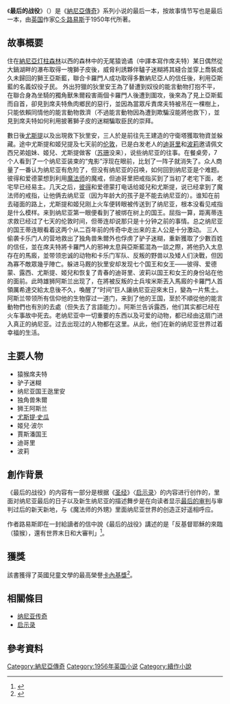 {{noteTA
|1=zh-hans:阿斯兰;zh-hant:亞斯藍;
|2=zh-hans:塔什;zh-hant:太息;
|3=zh-hans:蒂连;zh-hant:逖里安;
|4=zh-hans:尤斯塔斯;zh-hant:尤斯提;
|5=zh-hans:斯克罗布;zh-hant:史瓜;
|6=zh-hans:蒂斯罗克;zh-hant:太洛帝;
|7=zh-hans:卡乐门;zh-hant:卡羅門;
}}
{{infobox Book
| name          = 最後的戰役
| title_orig    = ''The Last Battle''
| image         = 最後的戰役.jpg
| image_caption = 
| author        = [[C·S·路易斯|C·S·路易斯]]
| illustrator   = [[波琳·拜恩斯|波琳·拜恩斯]]
| country       = [[英國|英國]]
| language      = [[英文|英文]]
| series        = [[納尼亞傳奇|納尼亞傳奇]]
| genre         = [[奇幻小說|奇幻小說]]、[[兒童文學|兒童文學]]
| release_date  = 1956年9月4日
| preceded_by   = 《[[銀椅|銀椅]]》
| followed_by   = 
}}
《'''最后的战役'''》（{{lang-en|'''The Last Battle'''}}）是《[[納尼亞傳奇|納尼亞傳奇]]》系列小说的最后一本，按故事情节写也是最后一本，由[[英国|英国]]作家[[C·S·路易斯|C·S·路易斯]]于1950年代所著。

== 故事概要 ==
住在[[納尼亞_(世界)|納尼亞]][[燈野|灯柱森林]]以西的森林中的无尾猿诡谲（中譯本寫作席夫特）某日偶然從大鍋湖畔的瀑布取得一塊獅子皮後，威脅利誘夥伴驢子迷糊將其縫合並穿上喬裝成久未歸回的獅王亞斯藍，聯合卡羅門人成功取得多數納尼亞人的信任後，利用亞斯藍的名義奴役子民。
外出狩獵的狄里安王為了替遭到奴役的能言動物打抱不平，在聯合身為坐騎的獨角獸朱爾殺害兩個卡羅門人後遭到圍攻，後來為了見上亞斯藍而自首，卻見到席夫特魚肉鄉民的惡行，並因為當眾斥責席夫特被吊在一棵樹上，只能依賴同情他的能言動物救濟（不過能言動物因為遭到欺騙沒能將他救下），並見到席夫特如何利用披著獅子皮的迷糊騙取臣民的崇拜。

數日後[[尤斯提·史瓜|尤斯提]]以及{{le|姬兒·波尔|Jill Pole}}出現救下狄里安，三人於是前往先王建造的守衛塔獲取物資並躲藏。途中尤斯提和姬兒提及七天前的[[伦敦|伦敦]]，已是白发老人的[[狄哥里·寇克|迪哥里]]和[[波莉·普朗摩|波莉]]邀请佩文西兄弟姐妹、姬兒、尤斯提做客（[[蘇珊·佩文西|苏珊]]没来），说些纳尼亚的往事。在餐桌旁，7个人看到了一个纳尼亚装束的“鬼影”浮现在眼前，比划了一阵子就消失了。众人商量了一番认为纳尼亚有危险了，但没有纳尼亚的召唤，如何回到纳尼亚是个难题。彼得和爱德蒙想到利用[[安德魯舅舅|魔法师]]的魔戒，但迪哥里把戒指买到了当初了老宅下面，老宅早已经易主。几天之后，[[彼得·佩文西|彼得]]和爱德蒙打电话给姬兒和尤斯提，说已经拿到了魔法师的戒指，让他俩去纳尼亚（因为年龄大的孩子是不能去纳尼亚的）。谁知在前去碰面的路上，尤斯提和姬兒刚上火车便转眼被传送到了纳尼亚，根本没看见戒指是什么模样。来到纳尼亚第一眼便看到了被绑在树上的国王。屈指一算，距离蒂连求救已经过了七天的伦敦时间，但蒂连却说那只是十分钟之前的事情。总之纳尼亚的国王蒂连眼看着这两个从二百年前的传奇中走出来的主人公是十分激动。
三人偷袭卡乐门人的营地救出了独角兽朱爾外也俘虏了驴子迷糊，重新獲取了少數百姓的信任，並在席夫特將卡羅門人的邪神太息與亞斯藍混為一談之際，將他扔入太息存在的馬廄，並带领忠诚的动物和卡乐门军队、反叛的野兽以及矮人们決戰，但因為寡不敵眾幾乎陣亡。躲进马厩的狄里安却发现七个国王和女王——彼得、爱德蒙、露西、尤斯提、姬兒和恢复了青春的迪哥里、波莉以国王和女王的身份站在他的面前。此時雄狮阿斯兰出现了，在將被反叛的士兵埃米斯丟入馬廄的卡羅門人首領厲希達交給太息後不久，喚醒了“时间”巨人讓纳尼亚迎來末日，變為一片焦土。阿斯兰带领所有信仰他的生物穿过一道门，来到了他的王国，至於不順從他的能言動物們也有別的去處（但失去了言語能力）。阿斯兰告诉露西，他们其实都已经在火车事故中死去。老纳尼亚中一切重要的东西以及可爱的动物，都已经由这扇门进入真正的纳尼亚。过去出现过的人物都在这里。从此，他们在新的纳尼亚世界过着幸福的生活。

== 主要人物 ==
*猿猴席夫特
*驴子迷糊
*纳尼亚国王逖里安
*独角兽朱爾
*狮王阿斯兰
*[[尤斯提·史瓜|尤斯提·史瓜]]
*姬兒·波尔
*賈斯潘国王
*迪哥里
*波莉

== 創作背景 ==
《最后的战役》的内容有一部分是根据《[[圣经|圣经]]》〈[[启示录|启示录]]〉的内容进行创作的，里面对纳尼亚最后的日子以及新生纳尼亚的描述舞步是在向读者显示[[最后的审判|最后的审判]]与审判过后的新天新地，与《魔法师的外甥》里面纳尼亚世界的创造正好遥相呼应。

作者路易斯即在一封給讀者的信中說《最后的战役》講述的是「反基督耶穌的來臨（猿猴），還有世界末日和大審判」<ref>{{Cite book|title=走進魔衣櫥：路易斯與納尼亞的閱讀地圖|last=幸佳慧|publisher=時報文化|year=2006年1月|isbn=957-13-4429-X|location=臺北}}</ref>。

==獲獎==
該書獲得了英國兒童文學的最高榮譽[[卡內基獎|卡內基獎]]<ref>{{cite book |author1=彭懿 |title=世界幻想兒童文學導論 |date=1998年12月 |publisher=天衛文化 |location=臺北 |isbn=957-9646-92-9}}</ref>{{rp|122}}。

== 相關條目 ==
*[[纳尼亚传奇|纳尼亚传奇]]
*[[启示录|启示录]]

== 參考資料 ==
{{reflist}}

{{魔幻王國}}
{{Authority control}}

{{DEFAULTSORT:Last Battle, The}}
[[Category:納尼亞傳奇|Category:納尼亞傳奇]]
[[Category:1956年英国小说|Category:1956年英国小说]]
[[Category:續作小說|Category:續作小說]]